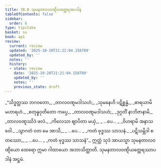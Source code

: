 ```yaml
---
title: 38.8 သုမနတာလဝဏ္ဋိယတ္ထေရအပဒါန
tableOfContents: false
sidebar:
  order: 8
type: tipitaka
basket: su
book: ap1
review:
  current: review
  updated: '2025-10-20T21:21:04.158789'
  updated_by: ''
  notes: ''
  history:
  - state: review
    date: '2025-10-20T21:21:04.158789'
    updated_by: ''
    notes: ''
    previous_state: draft
---
```



<DynamicBreadcrumb />


<ReviewStatus review={frontmatter.review} showDetails={true} />

<HypothesisAnnotation frontmatter={frontmatter} />

<Division number="43" book="ap1" e="ch" v="20" p="339">

<Paragraph number="4152" type="verses" book="ap1">
_“သိဒ္ဓတ္ထဿ ဘဂဝတော,_  
_တာလဝဏ္ဋမဒါသဟံ;_  
_သုမနေဟိ ပဋိစ္ဆန္နံ,_  
_ဓာရယာမိ မဟာရဟံ._  

</Paragraph>

</Division>
<Division number="44" book="ap1" e="ch" v="20" p="339">

<Paragraph number="4153" type="verses" book="ap1">
_စတုန္နဝုတိတော ကပ္ပေ,_  
_တာလဝဏ္ဋမဒါသဟံ;_  
_ဒုဂ္ဂတိံ နာဘိဇာနာမိ,_  
_တာလဝဏ္ဋဿိဒံ ဖလံ._  

</Paragraph>

</Division>
<Division number="45" book="ap1" e="ch" v="20" p="339">

<Paragraph number="4154" type="verses" book="ap1">
_ကိလေသာ ဈာပိတာ မယှံ,_  
_ …ပေ… _  
_ဝိဟရာမိ အနာသဝေါ._  

</Paragraph>

</Division>
<Division number="46" book="ap1" e="ch" v="20" p="339">

<Paragraph number="4155" type="verses" book="ap1">
_သွာဂတံ ဝတ မေ အာသိ,_  
_ …ပေ… _  
_ကတံ ဗုဒ္ဓဿ သာသနံ._  

</Paragraph>

</Division>
<Division number="47" book="ap1" e="ch" v="20" p="339">

<Paragraph number="4156" type="verses" book="ap1">
_ပဋိသမ္ဘိဒါ စတဿော,_  
_ …ပေ… _  
_ကတံ ဗုဒ္ဓဿ သာသနံ”._  

</Paragraph>

<Paragraph number="4157" book="ap1">
ဣတ္ထံ သုဒံ အာယသ္မာ သုမနတာလဝဏ္ဋိယော ထေရော ဣမာ ဂါထာယော အဘာသိတ္ထာတိ.

</Paragraph>
</Division>

<Paragraph number="4158" type="center" book="ap1">
သုမနတာလဝဏ္ဋိယတ္ထေရဿာပဒါနံ အဋ္ဌမံ.
</Paragraph>